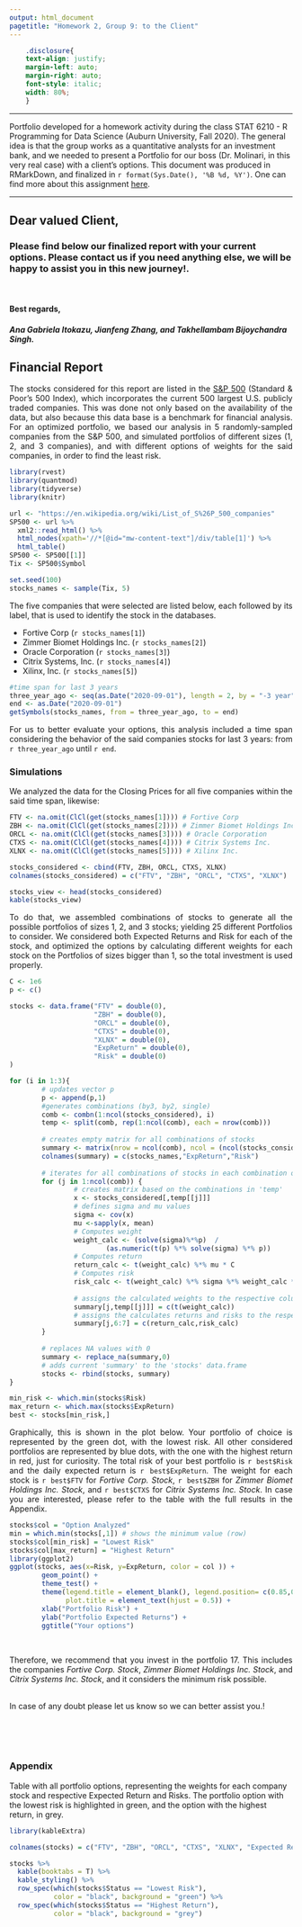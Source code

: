 ```yaml
---
output: html_document
pagetitle: "Homework 2, Group 9: to the Client"
---
```


 ```css
     .disclosure{
     text-align: justify;
     margin-left: auto;
     margin-right: auto;
     font-style: italic;
     width: 80%;
     }

```

***
<div class="disclosure">

Portfolio developed for a homework activity during the class STAT 6210 - R Programming for Data Science (Auburn University, Fall 2020). The general idea is that the group works as a quantitative analysts for an investment bank, and we needed to present a Portfolio for our boss (Dr. Molinari, in this very real case) with a client's options. This document was produced in RMarkDown, and finalized in `r format(Sys.Date(), '%B %d, %Y')`. One can find more about this assignment [here](https://github.com/AU-R-Programming/HW2-9/blob/master/ToTheClient.Rmd).

</div>

***

## Dear valued Client,
### Please find below our finalized report with your current options. Please contact us if you need anything else, we will be happy to assist you in this new journey!.
\

#### Best regards,
##### Ana Gabriela Itokazu, Jianfeng Zhang, and Takhellambam Bijoychandra Singh.

<div style="text-align: justify">

## Financial Report

The stocks considered for this report are listed in the [S&P 500](https://en.wikipedia.org/wiki/List_of_S%26P_500_companies) (Standard & Poor's 500 Index), which incorporates the current 500 largest U.S. publicly traded companies. This was done not only based on the availability of the data, but also because this data base is a benchmark for financial analysis. For an optimized portfolio, we based our analysis in 5 randomly-sampled companies from the S&P 500, and simulated portfolios of different sizes (1, 2, and 3 companies), and with different options of weights for the said companies, in order to find the least risk.

</div>

```r
library(rvest)
library(quantmod)
library(tidyverse)
library(knitr)
```

```r
url <- "https://en.wikipedia.org/wiki/List_of_S%26P_500_companies"
SP500 <- url %>%
  xml2::read_html() %>%
  html_nodes(xpath='//*[@id="mw-content-text"]/div/table[1]') %>%
  html_table()
SP500 <- SP500[[1]]
Tix <- SP500$Symbol

set.seed(100)
stocks_names <- sample(Tix, 5)
```

<div style="text-align: justify">

The five companies that were selected are listed below, each followed by its label, that is used to identify the stock in the databases.

- Fortive Corp (`r stocks_names[1]`)
- Zimmer Biomet Holdings Inc. (`r stocks_names[2]`)
- Oracle Corporation (`r stocks_names[3]`)
- Citrix Systems, Inc. (`r stocks_names[4]`)
- Xilinx, Inc. (`r stocks_names[5]`)

</div>

```r
#time span for last 3 years
three_year_ago <- seq(as.Date("2020-09-01"), length = 2, by = "-3 year")[2]
end <- as.Date("2020-09-01")
getSymbols(stocks_names, from = three_year_ago, to = end)
```

<div style="text-align: justify">

For us to better evaluate your options, this analysis included a time span considering the behavior of the said companies stocks for last 3 years: from `r three_year_ago` until `r end`.

### Simulations

We analyzed the data for the Closing Prices for all five companies within the said time span, likewise:

</div>

```r

FTV <- na.omit(ClCl(get(stocks_names[1]))) # Fortive Corp
ZBH <- na.omit(ClCl(get(stocks_names[2]))) # Zimmer Biomet Holdings Inc.
ORCL <- na.omit(ClCl(get(stocks_names[3]))) # Oracle Corporation
CTXS <- na.omit(ClCl(get(stocks_names[4]))) # Citrix Systems Inc.
XLNX <- na.omit(ClCl(get(stocks_names[5]))) # Xilinx Inc.

stocks_considered <- cbind(FTV, ZBH, ORCL, CTXS, XLNX)
colnames(stocks_considered) = c("FTV", "ZBH", "ORCL", "CTXS", "XLNX")

stocks_view <- head(stocks_considered)
kable(stocks_view)

```

<div style="text-align: justify">

To do that, we assembled combinations of stocks to generate all the possible portfolios of sizes 1, 2, and 3 stocks; yielding 25 different Portfolios to consider. We considered both Expected Returns and Risk for each of the stock, and optimized the options by calculating different weights for each stock on the Portfolios of sizes bigger than 1, so the total investment is used properly.

</div>

```r
C <- 1e6
p <- c()

stocks <- data.frame("FTV" = double(0),
                     "ZBH" = double(0),
                     "ORCL" = double(0),
                     "CTXS" = double(0),
                     "XLNX" = double(0),
                     "ExpReturn" = double(0),
                     "Risk" = double(0)
)

for (i in 1:3){
        # updates vector p
        p <- append(p,1) 
        #generates combinations (by3, by2, single)
        comb <- combn(1:ncol(stocks_considered), i)
        temp <- split(comb, rep(1:ncol(comb), each = nrow(comb)))
        
        # creates empty matrix for all combinations of stocks 
        summary <- matrix(nrow = ncol(comb), ncol = (ncol(stocks_considered)+2))
        colnames(summary) = c(stocks_names,"ExpReturn","Risk")
        
        # iterates for all combinations of stocks in each combination option
        for (j in 1:ncol(comb)) {
                # creates matrix based on the combinations in 'temp'
                x <- stocks_considered[,temp[[j]]] 
                # defines sigma and mu values
                sigma <- cov(x)
                mu <-sapply(x, mean)
                # Computes weight
                weight_calc <- (solve(sigma)%*%p)  / 
                        (as.numeric(t(p) %*% solve(sigma) %*% p))
                # Computes return
                return_calc <- t(weight_calc) %*% mu * C
                # Computes risk
                risk_calc <- t(weight_calc) %*% sigma %*% weight_calc * (C^2)
                
                # assigns the calculated weights to the respective columns
                summary[j,temp[[j]]] = c(t(weight_calc))
                # assigns the calculates returns and risks to the respective columns
                summary[j,6:7] = c(return_calc,risk_calc)
        }
        
        # replaces NA values with 0 
        summary <- replace_na(summary,0)
        # adds current 'summary' to the 'stocks' data.frame
        stocks <- rbind(stocks, summary)
}

min_risk <- which.min(stocks$Risk)
max_return <- which.max(stocks$ExpReturn)
best <- stocks[min_risk,]
```

<div style="text-align: justify">

Graphically, this is shown in the plot below. Your portfolio of choice is represented by the green dot, with the lowest risk. All other considered portfolios are represented by blue dots, with the one with the highest return in red, just for curiosity. The total risk of your best portfolio is `r best$Risk` and the daily expected return is `r best$ExpReturn`. The weight for each stock is `r best$FTV` for *Fortive Corp. Stock*, `r best$ZBH` for *Zimmer Biomet Holdings Inc. Stock*, and `r best$CTXS` for *Citrix Systems Inc. Stock*. In case you are interested, please refer to the table with the full results in the Appendix.

</div>

```r
stocks$col = "Option Analyzed"
min = which.min(stocks[,1]) # shows the minimum value (row)
stocks$col[min_risk] = "Lowest Risk"
stocks$col[max_return] = "Highest Return"
library(ggplot2)
ggplot(stocks, aes(x=Risk, y=ExpReturn, color = col )) + 
        geom_point() + 
        theme_test() +
        theme(legend.title = element_blank(), legend.position= c(0.85,0.20), 
              plot.title = element_text(hjust = 0.5)) +
        xlab("Portfolio Risk") + 
        ylab("Portfolio Expected Returns") +
        ggtitle("Your options")

```
\

<div style="text-align: justify">
Therefore, we recommend that you invest in the portfolio 17. This includes the companies *Fortive Corp. Stock*, *Zimmer Biomet Holdings Inc. Stock*, and *Citrix Systems Inc. Stock*, and it considers the minimum risk possible.


\
In case of any doubt please let us know so we can better assist you.!

</div>


\
\
\

### Appendix

Table with all portfolio options, representing the weights for each company stock and respective Expected Return and Risks. The portfolio option with the lowest risk is highlighted in green, and the option with the highest return, in grey.

```r

library(kableExtra)

colnames(stocks) = c("FTV", "ZBH", "ORCL", "CTXS", "XLNX", "Expected Return", "Risk", "Status")

stocks %>%
  kable(booktabs = T) %>%
  kable_styling() %>%
  row_spec(which(stocks$Status == "Lowest Risk"),
           color = "black", background = "green") %>%
  row_spec(which(stocks$Status == "Highest Return"),
           color = "black", background = "grey")

```

</div>